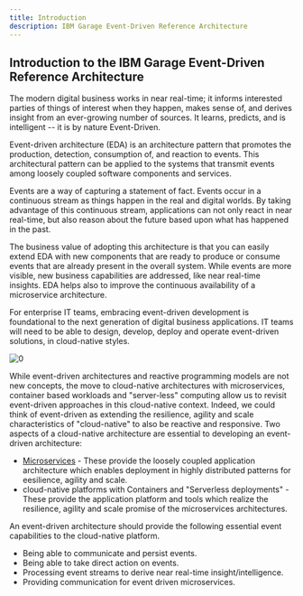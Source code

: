 ```yaml
---
title: Introduction
description: IBM Garage Event-Driven Reference Architecture
---
```


## Introduction to the IBM Garage Event-Driven Reference Architecture

The modern digital business works in near real-time; it informs interested parties of things of interest when they happen, makes sense of, and derives insight from an ever-growing number of sources. It learns, predicts, and is intelligent -- it is by nature Event-Driven.

Event-driven architecture (EDA) is an architecture pattern that promotes the production, detection, consumption of, and reaction to events. This architectural pattern can be applied to the systems that transmit events among loosely coupled software components and services.

Events are a way of capturing a statement of fact.  Events occur in a continuous stream as things happen in the real and digital worlds.  By taking advantage of this continuous stream, applications can not only react in near real-time, but also reason about the future based upon what has happened in the past.

The business value of adopting this architecture is that you can easily extend EDA with new components that are ready to produce or consume events that are already present in the overall system. While events are more visible, new business capabilities are addressed, like near real-time insights. EDA helps also to improve the continuous availability of a microservice architecture.

For enterprise IT teams, embracing event-driven development is foundational to the next generation of digital business applications. IT teams will need to be able to design, develop, deploy and operate event-driven solutions, in cloud-native styles.

![0](./images/modern-app.png)

While event-driven architectures and reactive programming models are not new concepts, the move to cloud-native architectures with microservices, container based workloads and "server-less" computing allow us to revisit event-driven approaches in this cloud-native context.  Indeed, we could think of event-driven as extending the resilience, agility and scale characteristics of "cloud-native" to also be reactive and responsive. Two aspects of a cloud-native architecture are essential to developing an event-driven architecture:

* [Microservices](advantages/microservice) - These provide the loosely coupled application architecture which enables deployment in highly distributed patterns for eesilience, agility and scale.
* cloud-native platforms with Containers and "Serverless deployments" - These provide the application platform and tools which realize the resilience, agility and scale promise of the microservices architectures.

An event-driven architecture should provide the following essential event capabilities to the cloud-native platform.

* Being able to communicate and persist events.
* Being able to take direct action on events.
* Processing event streams to derive near real-time insight/intelligence.
* Providing communication for event driven microservices.
